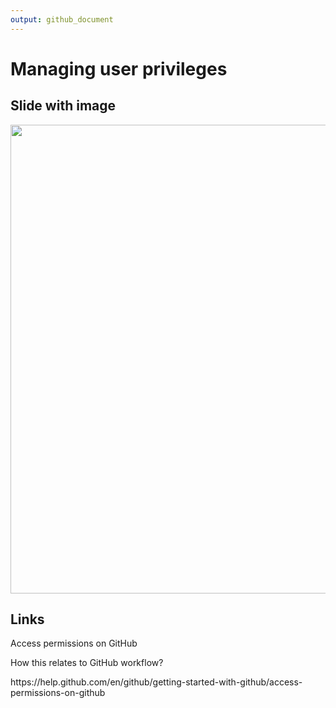 ```yaml
---
output: github_document
---
```


# Managing user privileges

## Slide with image

<img src="https://i.imgur.com/vViZK38.png" width = 750 />

## Links

Access permissions on GitHub

How this relates to GitHub workflow?

https://help.github.com/en/github/getting-started-with-github/access-permissions-on-github
